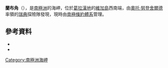 {{coord|63|54|S|57|37|W|source:GNIS|display=title}}

'''蘭布角'''（{{lang-en|Cape Lamb}}），是[[南極洲|南極洲]]的海岬，位於[[葛拉漢地|葛拉漢地]]的[[維加島|維加島]]西南端，由[[奧托·努登舍爾德|奧托·努登舍爾德]]率領的[[瑞典|瑞典]]探險隊發現，現時由[[南極條約體系|南極條約體系]]管理。

==參考資料==
*{{cite gnis | type = antarid | id = 8410| name = Cape Lamb | accessdate = 2013-05-24}}
*{{usgs-gazetteer|id=8410}}

{{Antarctica-geo-stub}}
[[Category:南極洲海岬|Category:南極洲海岬]]
